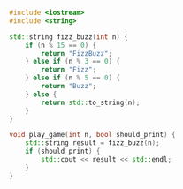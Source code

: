 ```cpp title="play_game.h"
#include <iostream>
#include <string>

std::string fizz_buzz(int n) {
    if (n % 15 == 0) {
        return "FizzBuzz";
    } else if (n % 3 == 0) {
        return "Fizz";
    } else if (n % 5 == 0) {
        return "Buzz";
    } else {
        return std::to_string(n);
    }
}

void play_game(int n, bool should_print) {
    std::string result = fizz_buzz(n);
    if (should_print) {
        std::cout << result << std::endl;
    }
}
```